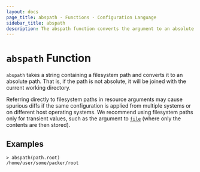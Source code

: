 ```yaml
---
layout: docs
page_title: abspath - Functions - Configuration Language
sidebar_title: abspath
description: The abspath function converts the argument to an absolute filesystem path.
---
```


# `abspath` Function

`abspath` takes a string containing a filesystem path and converts it
to an absolute path. That is, if the path is not absolute, it will be joined
with the current working directory.

Referring directly to filesystem paths in resource arguments may cause spurious
diffs if the same configuration is applied from multiple systems or on
different host operating systems. We recommend using filesystem paths only for
transient values, such as the argument to
[`file`](/docs/from-1.5/functions/file) (where only the contents are then
stored).

## Examples

```shell-session
> abspath(path.root)
/home/user/some/packer/root
```
